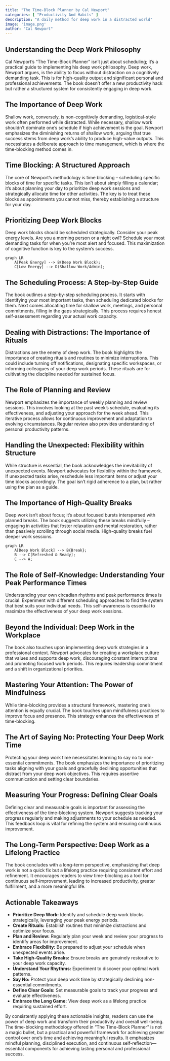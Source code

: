 ```yaml
---
title: "The Time-Block Planner by Cal Newport"
categories: [ "Productivity And Habits" ]
description: "A daily method for deep work in a distracted world"
image: 'image.png'
author: "Cal Newport"
---
```

## Understanding the Deep Work Philosophy

Cal Newport's "The Time-Block Planner" isn't just about scheduling; it's a practical guide to implementing his deep work philosophy. Deep work, Newport argues, is the ability to focus without distraction on a cognitively demanding task. This is for high-quality output and significant personal and professional achievements. The book doesn't offer a new productivity hack but rather a structured system for consistently engaging in deep work.

## The Importance of Deep Work

Shallow work, conversely, is non-cognitively demanding, logistical-style work often performed while distracted. While necessary, shallow work shouldn't dominate one's schedule if high achievement is the goal.  Newport emphasizes the diminishing returns of shallow work, arguing that true success stems from deep work's ability to produce high-value outputs.  This necessitates a deliberate approach to time management, which is where the time-blocking method comes in.

## Time Blocking: A Structured Approach

The core of Newport's methodology is time blocking – scheduling specific blocks of time for specific tasks. This isn't about simply filling a calendar; it’s about planning your day to prioritize deep work sessions and strategically allocate time for other activities. The key is to treat these blocks as appointments you cannot miss, thereby establishing a structure for your day.

##  Prioritizing Deep Work Blocks

Deep work blocks should be scheduled strategically. Consider your peak energy levels.  Are you a morning person or a night owl? Schedule your most demanding tasks for when you're most alert and focused.  This maximization of cognitive function is key to the system's success.

```mermaid
graph LR
    A[Peak Energy] --> B(Deep Work Block);
    C[Low Energy] --> D(Shallow Work/Admin);
```

## The Scheduling Process: A Step-by-Step Guide

The book outlines a step-by-step scheduling process. It starts with identifying your most important tasks, then scheduling dedicated blocks for them. Next comes allocating time for shallow work, meetings, and personal commitments, filling in the gaps strategically. This process requires honest self-assessment regarding your actual work capacity.

##  Dealing with Distractions: The Importance of Rituals

Distractions are the enemy of deep work. The book highlights the importance of creating rituals and routines to minimize interruptions. This could include turning off notifications, designating specific workspaces, or informing colleagues of your deep work periods.  These rituals are for cultivating the discipline needed for sustained focus.

##  The Role of Planning and Review

Newport emphasizes the importance of weekly planning and review sessions. This involves looking at the past week's schedule, evaluating its effectiveness, and adjusting your approach for the week ahead. This iterative process allows for continuous improvement and adaptation to evolving circumstances. Regular review also provides understanding of personal productivity patterns.

##  Handling the Unexpected: Flexibility within Structure

While structure is essential, the book acknowledges the inevitability of unexpected events. Newport advocates for flexibility within the framework. If unexpected tasks arise, reschedule less important items or adjust your time blocks accordingly. The goal isn’t rigid adherence to a plan, but rather using the plan as a guide.


##  The Importance of High-Quality Breaks

Deep work isn't about focus; it's about focused bursts interspersed with planned breaks. The book suggests utilizing these breaks mindfully – engaging in activities that foster relaxation and mental restoration, rather than passively scrolling through social media. High-quality breaks fuel deeper work sessions.


```mermaid
graph LR
    A[Deep Work Block] --> B{Break};
    B --> C[Refreshed & Ready];
    C --> A;
```

##  The Role of Self-Knowledge: Understanding Your Peak Performance Times

Understanding your own circadian rhythms and peak performance times is crucial.  Experiment with different scheduling approaches to find the system that best suits your individual needs.  This self-awareness is essential to maximize the effectiveness of your deep work sessions.


##  Beyond the Individual: Deep Work in the Workplace

The book also touches upon implementing deep work strategies in a professional context.  Newport advocates for creating a workplace culture that values and supports deep work, discouraging constant interruptions and promoting focused work periods. This requires leadership commitment and a shift in organizational priorities.


##  Mastering Your Attention: The Power of Mindfulness

While time-blocking provides a structural framework, mastering one's attention is equally crucial. The book touches upon mindfulness practices to improve focus and presence. This strategy enhances the effectiveness of time-blocking.

##  The Art of Saying No: Protecting Your Deep Work Time

Protecting your deep work time necessitates learning to say no to non-essential commitments.  The book emphasizes the importance of prioritizing tasks aligning with your goals and gracefully declining opportunities that distract from your deep work objectives.  This requires assertive communication and setting clear boundaries.

##  Measuring Your Progress: Defining Clear Goals

Defining clear and measurable goals is important for assessing the effectiveness of the time-blocking system. Newport suggests tracking your progress regularly and making adjustments to your schedule as needed. This feedback loop is vital for refining the system and ensuring continuous improvement.


##  The Long-Term Perspective: Deep Work as a Lifelong Practice

The book concludes with a long-term perspective, emphasizing that deep work is not a quick fix but a lifelong practice requiring consistent effort and refinement.  It encourages readers to view time-blocking as a tool for continuous self-improvement, leading to increased productivity, greater fulfillment, and a more meaningful life.


## Actionable Takeaways

* **Prioritize Deep Work:** Identify and schedule deep work blocks strategically, leveraging your peak energy periods.
* **Create Rituals:** Establish routines that minimize distractions and optimize your focus.
* **Plan and Review:** Regularly plan your week and review your progress to identify areas for improvement.
* **Embrace Flexibility:** Be prepared to adjust your schedule when unexpected events arise.
* **Take High-Quality Breaks:** Ensure breaks are genuinely restorative to your deep work capacity.
* **Understand Your Rhythms:** Experiment to discover your optimal work patterns.
* **Say No:** Protect your deep work time by strategically declining non-essential commitments.
* **Define Clear Goals:** Set measurable goals to track your progress and evaluate effectiveness.
* **Embrace the Long Game:** View deep work as a lifelong practice requiring sustained effort.

By consistently applying these actionable insights, readers can use the power of deep work and transform their productivity and overall well-being. The time-blocking methodology offered in "The Time-Block Planner" is not a magic bullet, but a practical and powerful framework for achieving greater control over one's time and achieving meaningful results.  It emphasizes mindful planning, disciplined execution, and continuous self-reflection—essential components for achieving lasting personal and professional success.

